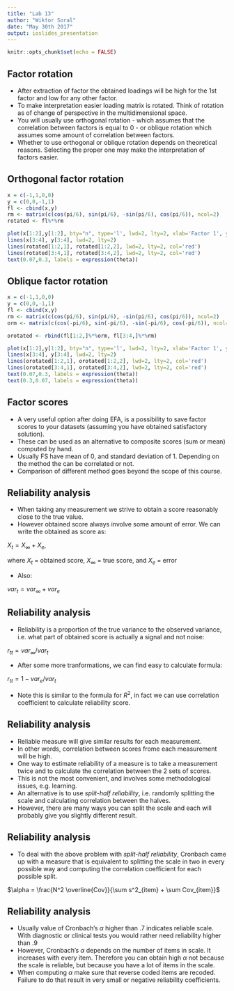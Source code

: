 ```yaml
---
title: "Lab 13"
author: "Wiktor Soral"
date: "May 30th 2017"
output: ioslides_presentation
---
```


```r
knitr::opts_chunk$set(echo = FALSE)
```

## Factor rotation

- After extraction of factor the obtained loadings will be high for the 1st factor and low for any other factor.
- To make interpretation easier loading matrix is rotated. Think of rotation as of change of perspective in the multidimensional space.
- You will usually use orthogonal rotation - which assumes that the correlation between factors is equal to 0 - or oblique rotation which assumes some amount of correlation between factors.
- Whether to use orthogonal or oblique rotation depends on theoretical reasons. Selecting the proper one may make the interpretation of factors easier.

## Orthogonal factor rotation

```r
x = c(-1,1,0,0)
y = c(0,0,-1,1)
fl <- cbind(x,y)
rm <- matrix(c(cos(pi/6), sin(pi/6), -sin(pi/6), cos(pi/6)), ncol=2)
rotated <- fl%*%rm

plot(x[1:2],y[1:2], bty="n", type='l', lwd=2, lty=2, xlab='Factor 1', ylab='Factor 2', asp=1)
lines(x[3:4], y[3:4], lwd=2, lty=2)
lines(rotated[1:2,1], rotated[1:2,2], lwd=2, lty=2, col='red')
lines(rotated[3:4,1], rotated[3:4,2], lwd=2, lty=2, col='red')
text(0.07,0.3, labels = expression(theta))
```


## Oblique factor rotation

```r
x = c(-1,1,0,0)
y = c(0,0,-1,1)
fl <- cbind(x,y)
rm <- matrix(c(cos(pi/6), sin(pi/6), -sin(pi/6), cos(pi/6)), ncol=2)
orm <- matrix(c(cos(-pi/6), sin(-pi/6), -sin(-pi/6), cos(-pi/6)), ncol=2)

orotated <- rbind(fl[1:2,]%*%orm, fl[3:4,]%*%rm)

plot(x[1:2],y[1:2], bty="n", type='l', lwd=2, lty=2, xlab='Factor 1', ylab='Factor 2', asp=1)
lines(x[3:4], y[3:4], lwd=2, lty=2)
lines(orotated[1:2,1], orotated[1:2,2], lwd=2, lty=2, col='red')
lines(orotated[3:4,1], orotated[3:4,2], lwd=2, lty=2, col='red')
text(0.07,0.3, labels = expression(theta))
text(0.3,0.07, labels = expression(theta))
```

## Factor scores

- A very useful option after doing EFA, is a possibility to save factor scores to your datasets (assuming you have obtained satisfactory solution).
- These can be used as an alternative to composite scores (sum or mean) computed by hand.
- Usually FS have mean of 0, and standard deviation of 1. Depending on the method the can be correlated or not.
- Comparison of different method goes beyond the scope of this course. 

## Reliability analysis

- When taking any measurement we strive to obtain a score reasonably close to the true value.
- However obtained score always involve some amount of error. We can write the obtained as score as:

$X_t = X_\infty + X_e$,

where $X_t$ = obtained score, $X_\infty$ = true score, and $X_e$ = error

- Also:

$var_t = var_\infty + var_e$

## Reliability analysis

- Reliability is a proportion of the true variance to the observed variance, i.e. what part of obtained score is actually a signal and not noise:

$r_{tt} = var_\infty / var_t$

- After some more tranformations, we can find easy to calculate formula:

$r_{tt} = 1 - var_e / var_t$

- Note this is similar to the formula for $R^2$, in fact we can use correlation coefficient to calculate reliability score.

## Reliability analysis

- Reliable measure will give similar results for each measurement.
- In other words, correlation between scores frome each measurement will be high.
- One way to estimate reliability of a measure is to take a measurement twice and to calculate the correlation between the 2 sets of scores.
- This is not the most convenient, and involves some methodological issues, e.g. learning.
- An alternative is to use *split-half reliability*, i.e. randomly splitting the scale and calculating correlation between the halves.
- However, there are many ways you can split the scale and each will probably give you slightly different result.

## Reliability analysis

- To deal with the above problem with *split-half reliability*, Cronbach came up with a measure that is equivalent to splitting the scale in two in every possible way and computing the correlation coefficient for each possible split.

$\alpha = \frac{N^2 \overline{Cov}}{\sum s^2_{item} + \sum Cov_{item}}$

## Reliability analysis

- Usually value of Cronbach's $\alpha$ higher than .7 indicates reliable scale. With diagnostic or clinical tests you would rather need reliability higher than .9
- However, Cronbach's $\alpha$ depends on the number of items in scale. It increases with every item. Therefore you can obtain high $\alpha$ not because the scale is reliable, but because you have a lot of items in the scale.
- When computing $\alpha$ make sure that reverse coded items are recoded. Failure to do that result in very small or negative reliability coefficients.
